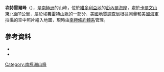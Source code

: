 {{Coord|71|12|S|165|14|E|source:GNIS|display=title}}

'''坎特雷爾峰'''（{{lang-en|Cantrell Peak}}），是[[南極洲|南極洲]]的山峰，位於[[維多利亞地|維多利亞地]]的[[彭內爾海岸|彭內爾海岸]]，處於[[卡爾文山|卡爾文山]]東北面11公里，屬於[[埃弗雷特山脈|埃弗雷特山脈]]的一部分，[[美國地質調查局|美國地質調查局]]根據測量和[[美國海軍|美國海軍]]拍攝的空中照片繪入地圖，現時由[[南極條約體系|南極條約體系]]管理。

==參考資料==
*{{cite gnis | type = antarid | id = 2391| name = Cantrell Peak | accessdate = 2011-10-24}}
*{{usgs-gazetteer|id=2391}}

{{Antarctica-geo-stub}}
[[Category:南極洲山峰|Category:南極洲山峰]]
